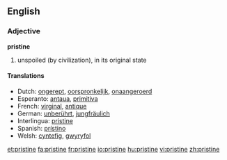 ==English==

===Adjective===
'''pristine'''

#unspoiled (by civilization), in its original state

====Translations====
*Dutch: [[ongerept]], [[oorspronkelijk]], [[onaangeroerd]]
*Esperanto: [[antaua]], [[primitiva]]
*French: [[virginal]], [[antique]]
*German: [[unberührt]], [[jungfräulich]]
*Interlingua: [[pristine]]
*Spanish: [[prístino]]
*Welsh: [[cyntefig]], [[gwyryfol]]

[[et:pristine]]
[[fa:pristine]]
[[fr:pristine]]
[[io:pristine]]
[[hu:pristine]]
[[vi:pristine]]
[[zh:pristine]]